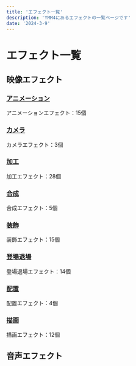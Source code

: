 ```yaml
---
title: 'エフェクト一覧'
description: 'YMM4にあるエフェクトの一覧ページです'
date: '2024-3-9'
---
```

# エフェクト一覧

## 映像エフェクト

### [アニメーション](https://ymm4-info.vercel.app/effects/%E3%82%A2%E3%83%8B%E3%83%A1%E3%83%BC%E3%82%B7%E3%83%A7%E3%83%B3/%E3%82%B0%E3%83%AA%E3%83%83%E3%83%81%E3%83%8E%E3%82%A4%E3%82%BA%EF%BC%88%E5%B8%AF%EF%BC%89/)
アニメーションエフェクト：15個

### [カメラ](https://ymm4-info.vercel.app/effects/%E3%82%AB%E3%83%A1%E3%83%A9/%E3%82%AB%E3%83%A1%E3%83%A9%E4%BD%8D%E7%BD%AE/)
カメラエフェクト：3個
### [加工](https://ymm4-info.vercel.app/effects/%E5%8A%A0%E5%B7%A5/%E3%82%AC%E3%83%B3%E3%83%9E%E8%A3%9C%E6%AD%A3/)
加工エフェクト：28個

### [合成](https://ymm4-info.vercel.app/effects/%E5%90%88%E6%88%90/%E3%82%AF%E3%83%AA%E3%83%83%E3%83%94%E3%83%B3%E3%82%B0/)
合成エフェクト：5個

### [装飾](https://ymm4-info.vercel.app/effects/%E8%A3%85%E9%A3%BE/%E5%BD%B1/)
装飾エフェクト：15個

### [登場退場](https://ymm4-info.vercel.app/effects/%E7%99%BB%E5%A0%B4%E9%80%80%E5%A0%B4/%E3%83%95%E3%82%A7%E3%83%BC%E3%83%89%E3%82%A4%E3%83%B3%E3%83%BB%E3%82%A2%E3%82%A6%E3%83%88/)
登場退場エフェクト：14個

### [配置](https://ymm4-info.vercel.app/effects/%E9%85%8D%E7%BD%AE/%E3%83%A9%E3%83%B3%E3%83%80%E3%83%A0%E9%85%8D%E7%BD%AE/)
配置エフェクト：4個

### [描画](https://ymm4-info.vercel.app/effects/%E6%8F%8F%E7%94%BB/3D%E5%9B%9E%E8%BB%A2/)
描画エフェクト：12個

## 音声エフェクト